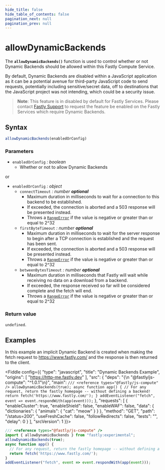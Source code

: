```yaml
---
hide_title: false
hide_table_of_contents: false
pagination_next: null
pagination_prev: null
---
```


# allowDynamicBackends

The **`allowDynamicBackends()`** function is used to control whether or not Dynamic Backends should be allowed within this Fastly Compute Service.

By default, Dynamic Backends are disabled within a JavaScript application as it can be a potential avenue for third-party JavaScript code to send requests, potentially including sensitive/secret data,  off to destinations that the JavaScript project was not intending, which could be a security issue.

>**Note**: This feature is in disabled by default for Fastly Services. Please contact [Fastly Support](https://support.fastly.com/hc/requests/new?ticket_form_id=360000269711) to request the feature be enabled on the Fastly Services which require Dynamic Backends.

## Syntax

```js
allowDynamicBackends(enabledOrConfig)
```

### Parameters

- `enabledOrConfig` _: boolean_
  - Whether or not to allow Dynamic Backends

or

- `enabledOrConfig` _: object_
  - `connectTimeout` _: number_ _**optional**_
    - Maximum duration in milliseconds to wait for a connection to this backend to be established.
    - If exceeded, the connection is aborted and a 503 response will be presented instead.
    - Throws a [`RangeError`](../globals/RangeError/RangeError.mdx) if the value is negative or greater than or equal to 2^32
  - `firstByteTimeout` _: number_ _**optional**_
    - Maximum duration in milliseconds to wait for the server response to begin after a TCP connection is established and the request has been sent.
    - If exceeded, the connection is aborted and a 503 response will be presented instead.
    - Throws a [`RangeError`](../globals/RangeError/RangeError.mdx) if the value is negative or greater than or equal to 2^32
  - `betweenBytesTimeout` _: number_ _**optional**_
    - Maximum duration in milliseconds that Fastly will wait while receiving no data on a download from a backend.
    - If exceeded, the response received so far will be considered complete and the fetch will end.
    - Throws a [`RangeError`](../globals/RangeError/RangeError.mdx) if the value is negative or greater than or equal to 2^32

### Return value

`undefined`.

## Examples

In this example an implicit Dynamic Backend is created when making the fetch request to <https://www.fastly.com/> and the response is then returned to the client.

<Fiddle config={{
  "type": "javascript",
  "title": "Dynamic Backends Example",
  "origins": [
    "https://http-me.fastly.dev"
  ],
  "src": {
    "deps": "{\n  \"@fastly/js-compute\": \"^1.0.1\"\n}",
    "main": `
/// <reference types="@fastly/js-compute" />
allowDynamicBackends(true);
async function app() {
  // For any request, return the fastly homepage -- without defining a backend!
  return fetch('https://www.fastly.com/');
}
addEventListener("fetch", event => event.respondWith(app(event)));
`
  },
  "requests": [
    {
      "enableCluster": true,
      "enableShield": false,
      "enableWAF": false,
      "data": {
         "dictionaries": {
           "animals": {
             "cat": "meow"
           }
         }
       },
      "method": "GET",
      "path": "/status=200",
      "useFreshCache": false,
      "followRedirects": false,
      "tests": "",
      "delay": 0
    }
  ],
  "srcVersion": 1
}}>

```js
/// <reference types="@fastly/js-compute" />
import { allowDynamicBackends } from "fastly:experimental";
allowDynamicBackends(true);
async function app() {
  // For any request, return the fastly homepage -- without defining a backend!
  return fetch('https://www.fastly.com/');
}
addEventListener("fetch", event => event.respondWith(app(event)));
```
</Fiddle>